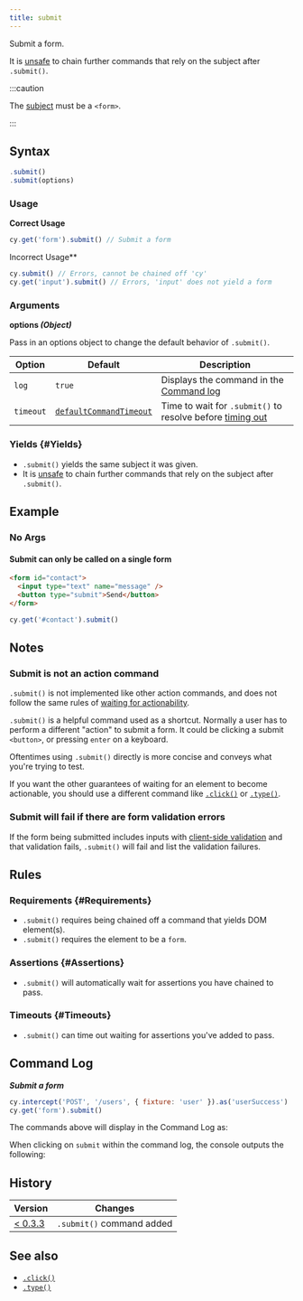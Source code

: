 ```yaml
---
title: submit
---
```


Submit a form.

It is [unsafe](/guides/core-concepts/retry-ability#Only-queries-are-retried) to
chain further commands that rely on the subject after `.submit()`.

:::caution

The [subject](/guides/core-concepts/introduction-to-cypress#Subject-Management)
must be a `<form>`.

:::

## Syntax

```javascript
.submit()
.submit(options)
```

### Usage

<Icon name="check-circle" color="green" /> **Correct Usage**

```javascript
cy.get('form').submit() // Submit a form
```

<Icon name="exclamation-triangle" color="red" /> Incorrect Usage**

```javascript
cy.submit() // Errors, cannot be chained off 'cy'
cy.get('input').submit() // Errors, 'input' does not yield a form
```

### Arguments

<Icon name="angle-right" /> **options _(Object)_**

Pass in an options object to change the default behavior of `.submit()`.

| Option    | Default                                                              | Description                                                                              |
| --------- | -------------------------------------------------------------------- | ---------------------------------------------------------------------------------------- |
| `log`     | `true`                                                               | Displays the command in the [Command log](/guides/core-concepts/cypress-app#Command-Log) |
| `timeout` | [`defaultCommandTimeout`](/guides/references/configuration#Timeouts) | Time to wait for `.submit()` to resolve before [timing out](#Timeouts)                   |

### Yields [<Icon name="question-circle"/>](/guides/core-concepts/introduction-to-cypress#Subject-Management) {#Yields}

- `.submit()` yields the same subject it was given.
- It is [unsafe](/guides/core-concepts/retry-ability#Only-queries-are-retried)
  to chain further commands that rely on the subject after `.submit()`.

## Example

### No Args

#### Submit can only be called on a single form

```html
<form id="contact">
  <input type="text" name="message" />
  <button type="submit">Send</button>
</form>
```

```javascript
cy.get('#contact').submit()
```

## Notes

### Submit is not an action command

`.submit()` is not implemented like other action commands, and does not follow
the same rules of
[waiting for actionability](/guides/core-concepts/interacting-with-elements).

`.submit()` is a helpful command used as a shortcut. Normally a user has to
perform a different "action" to submit a form. It could be clicking a submit
`<button>`, or pressing `enter` on a keyboard.

Oftentimes using `.submit()` directly is more concise and conveys what you're
trying to test.

If you want the other guarantees of waiting for an element to become actionable,
you should use a different command like [`.click()`](/api/commands/click) or
[`.type()`](/api/commands/type).

### Submit will fail if there are form validation errors

If the form being submitted includes inputs with
[client-side validation](https://developer.mozilla.org/en-US/docs/Learn/Forms/Form_validation)
and that validation fails, `.submit()` will fail and list the validation
failures.

## Rules

### Requirements [<Icon name="question-circle"/>](/guides/core-concepts/introduction-to-cypress#Chains-of-Commands) {#Requirements}

- `.submit()` requires being chained off a command that yields DOM element(s).
- `.submit()` requires the element to be a `form`.

### Assertions [<Icon name="question-circle"/>](/guides/core-concepts/introduction-to-cypress#Assertions) {#Assertions}

- `.submit()` will automatically wait for assertions you have chained to pass.

### Timeouts [<Icon name="question-circle"/>](/guides/core-concepts/introduction-to-cypress#Timeouts) {#Timeouts}

- `.submit()` can time out waiting for assertions you've added to pass.

## Command Log

**_Submit a form_**

```javascript
cy.intercept('POST', '/users', { fixture: 'user' }).as('userSuccess')
cy.get('form').submit()
```

The commands above will display in the Command Log as:

<DocsImage
  src="/img/api/submit/form-submit-shows-in-command-log-of-cypress.png"
  alt="Command Log submit"
/>

When clicking on `submit` within the command log, the console outputs the
following:

<DocsImage
  src="/img/api/submit/console-shows-what-form-was-submitted.png"
  alt="Console Log submit"
/>

## History

| Version                                       | Changes                   |
| --------------------------------------------- | ------------------------- |
| [< 0.3.3](/guides/references/changelog#0-3-3) | `.submit()` command added |

## See also

- [`.click()`](/api/commands/click)
- [`.type()`](/api/commands/type)
